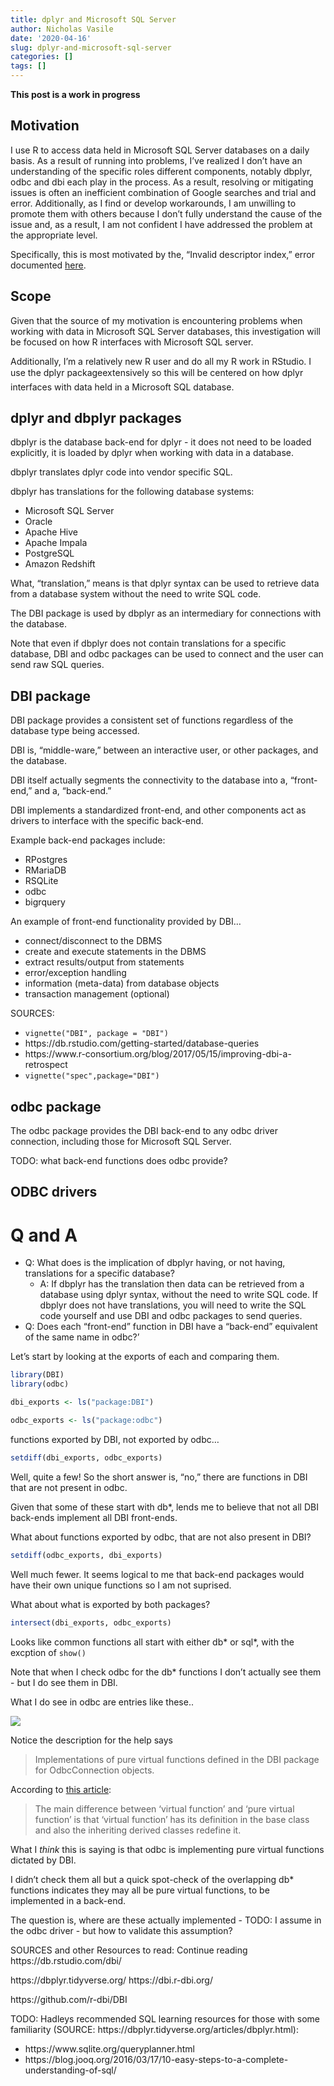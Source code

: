 ```yaml
---
title: dplyr and Microsoft SQL Server
author: Nicholas Vasile
date: '2020-04-16'
slug: dplyr-and-microsoft-sql-server
categories: []
tags: []
---
```


**This post is a work in progress**

## Motivation

I use R to access data held in Microsoft SQL Server databases on a daily basis. As a result of running into problems, I've realized I don't have an understanding of the specific roles different components, notably dbplyr, odbc and dbi each play in the process. As a result, resolving or mitigating issues is often an inefficient combination of Google searches and trial and error. Additionally, as I find or develop workarounds, I am unwilling to promote them with others because I don't fully understand the cause of the issue and, as a result, I am not confident I have addressed the problem at the appropriate level. 

Specifically, this is most motivated by the, "Invalid descriptor index," error documented [here](https://github.com/r-dbi/odbc/issues/309 ).

## Scope

Given that the source of my motivation is encountering problems when working with data in Microsoft SQL Server databases, this investigation will be focused on how R interfaces with Microsoft SQL server.

Additionally, I'm a relatively new R user and do all my R work in RStudio. I use the dplyr packageextensively so this will be centered on how dplyr interfaces with data held in a Microsoft SQL database.

## dplyr and dbplyr packages

dbplyr is the database back-end for dplyr - it does not need to be loaded explicitly, it is loaded by dplyr when working with data in a database.

dbplyr translates dplyr code into vendor specific SQL. 

dbplyr has translations for the following database systems:

* Microsoft SQL Server
* Oracle
* Apache Hive
* Apache Impala
* PostgreSQL
* Amazon Redshift

What, "translation," means is that dplyr syntax can be used to retrieve data from a database system without the need to write SQL code.

The DBI package is used by dbplyr as an intermediary for connections with the database.

Note that even if dbplyr does not contain translations for a specific database, DBI and odbc packages can be used to connect and the user can send raw SQL queries. 

## DBI package

DBI package provides a consistent set of functions regardless of the database type being accessed.

DBI is, "middle-ware," between an interactive user, or other packages, and the database.

DBI itself actually segments the connectivity to the database into a, "front-end," and a, "back-end."

DBI implements a standardized front-end, and other components act as drivers to interface with the specific back-end.

Example back-end packages include: 

* RPostgres
* RMariaDB
* RSQLite
* odbc
* bigrquery

An example of front-end functionality provided by DBI...

* connect/disconnect to the DBMS
* create and execute statements in the DBMS
* extract results/output from statements
* error/exception handling
* information (meta-data) from database objects
* transaction management (optional)

SOURCES: 

* `vignette("DBI", package = "DBI")`
* https://db.rstudio.com/getting-started/database-queries 
* https://www.r-consortium.org/blog/2017/05/15/improving-dbi-a-retrospect
* `vignette("spec",package="DBI")`

## odbc package

The odbc package provides the DBI back-end to any odbc driver connection, including those for Microsoft SQL Server.

TODO: what back-end functions does odbc provide?

## ODBC drivers


# Q and A

* Q: What does is the implication of dbplyr having, or not having, translations for a specific database?
    + A: If dbplyr has the translation then data can be retrieved from a database using dplyr syntax, without the need to write SQL code. If dbplyr does not have translations, you will need to write the SQL code yourself and use DBI and odbc packages to send queries.

* Q: Does each "front-end" function in DBI have a "back-end" equivalent of the same name in odbc?'

Let's start by looking at the exports of each and comparing them.

```r
library(DBI)
library(odbc)

dbi_exports <- ls("package:DBI")

odbc_exports <- ls("package:odbc")
```

functions exported by DBI, not exported by odbc...

```r
setdiff(dbi_exports, odbc_exports)
```

Well, quite a few! So the short answer is, "no," there are functions in DBI that are not present in odbc. 

Given that some of these start with db*, lends me to believe that not all DBI back-ends implement all DBI front-ends.

What about functions exported by odbc, that are not also present in DBI?

```r
setdiff(odbc_exports, dbi_exports)
```

Well much fewer. It seems logical to me that back-end packages would have their own unique functions so I am not suprised.

What about what is exported by both packages?

```r
intersect(dbi_exports, odbc_exports)
```

Looks like common functions all start with either db* or sql*, with the excption of `show()`

Note that when I check odbc for the db* functions I don't actually see them - but I do see them in DBI.

What I do see in odbc are entries like these..

![](/post/2020-04-16-dplyr-and-microsoft-sql-server_files/odbc_pure_virtual_functions.png)

Notice the description for the help says

> Implementations of pure virtual functions defined in the DBI package for OdbcConnection objects.

According to [this article](https://techdifferences.com/difference-between-virtual-function-and-pure-virtual-function.html):

> The main difference between ‘virtual function’ and ‘pure virtual function’ is that ‘virtual function’ has its definition in the base class and also the inheriting derived classes redefine it.

What I *think* this is saying is that odbc is implementing pure virtual functions dictated by DBI. 

I didn't check them all but a quick spot-check of the overlapping db* functions indicates they may all be pure virtual functions, to be implemented in a back-end. 

The question is, where are these actually implemented - TODO: I assume in the odbc driver - but how to validate this assumption?

SOURCES and other Resources to read: 
Continue reading https://db.rstudio.com/dbi/ 

https://dbplyr.tidyverse.org/
https://dbi.r-dbi.org/

https://github.com/r-dbi/DBI    

TODO: Hadleys recommended SQL learning resources for those with some familiarity  (SOURCE: https://dbplyr.tidyverse.org/articles/dbplyr.html):

* https://www.sqlite.org/queryplanner.html
* https://blog.jooq.org/2016/03/17/10-easy-steps-to-a-complete-understanding-of-sql/
